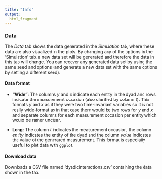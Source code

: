 ```yaml
---
title: "Info"
output: 
  html_fragment
---
```


### Data

The *Data* tab shows the data generated in the *Simulation* tab, where these data are also visualized in the plots. By changing any of the options in the 'Simulation' tab, a new data set will be generated and therefore the data in this tab will change. You can recover any generated data set by using the same seed and options (and generate a new data set with the same options by setting a different seed).

#### Data format

* **"Wide"**: The columns *y* and *x* indicate each entity in the dyad and rows indicate the measurement occasion (also clarified by column *t*). This formats *y* and *x* as if they were two time-invariant variables so it is not really wide-format as in that case there would be two rows for *y* and *x* and separate columns for each measurement occasion per entity which would be rather unclear.

* **Long**: The column *t* indicates the measurement occasion, the column *entity* indicates the entity of the dyad and the column *value* indicates the value of the generated measurement. This format is especially useful to plot data with `ggplot`.

#### Download data

Downloads a CSV file named 'dyadicinteractions.csv' containing the data shown in the tab.